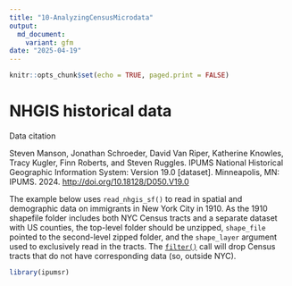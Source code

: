 ```yaml
---
title: "10-AnalyzingCensusMicrodata"
output: 
  md_document:
    variant: gfm
date: "2025-04-19"
---
```


```r
knitr::opts_chunk$set(echo = TRUE, paged.print = FALSE)
```

# NHGIS historical data

Data citation

Steven Manson, Jonathan Schroeder, David Van Riper, Katherine Knowles, Tracy Kugler, Finn Roberts, and Steven Ruggles. IPUMS National Historical Geographic Information System: Version 19.0 [dataset]. Minneapolis, MN: IPUMS. 2024. <http://doi.org/10.18128/D050.V19.0>

The example below uses `read_nhgis_sf()` to read in spatial and demographic data on immigrants in New York City in 1910. As the 1910 shapefile folder includes both NYC Census tracts and a separate dataset with US counties, the top-level folder should be unzipped, `shape_file` pointed to the second-level zipped folder, and the `shape_layer` argument used to exclusively read in the tracts. The [`filter()`](https://dplyr.tidyverse.org/reference/filter.html) call will drop Census tracts that do not have corresponding data (so, outside NYC).

```r
library(ipumsr)
```
